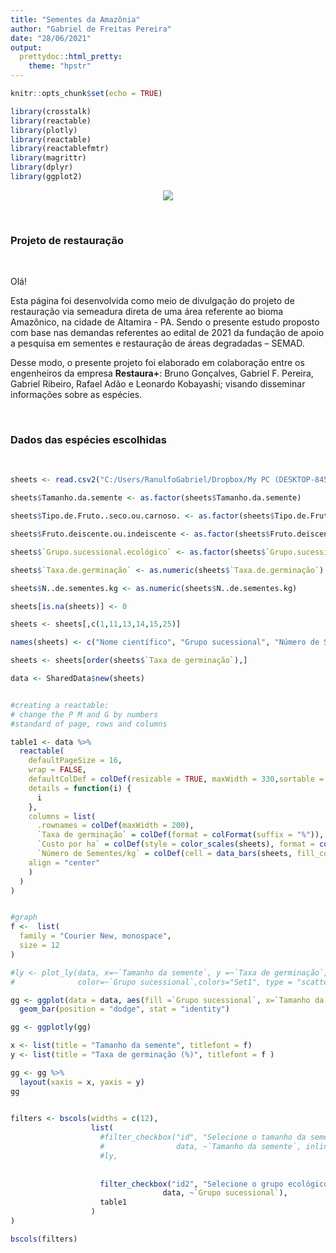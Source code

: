 ```yaml
---
title: "Sementes da Amazônia"
author: "Gabriel de Freitas Pereira"
date: "28/06/2021"
output: 
  prettydoc::html_pretty:
    theme: "hpstr"
---
```


```r
knitr::opts_chunk$set(echo = TRUE)

library(crosstalk)
library(reactable)
library(plotly)
library(reactable)
library(reactablefmtr)
library(magrittr)
library(dplyr)
library(ggplot2)

```

<center>

![](/Users/RanulfoGabriel/Dropbox/My PC (DESKTOP-845RU19)/Desktop/Restaura+.png)

</center>

\  
\  

### Projeto de restauração
  
\  
\  

Olá!
  
Esta página foi desenvolvida como meio de divulgação do projeto de restauração via semeadura direta de uma área referente ao bioma Amazônico, na cidade de Altamira - PA. Sendo o presente estudo proposto com base nas demandas referentes ao edital de 2021 da fundação de apoio a pesquisa em sementes e restauração de áreas degradadas – SEMAD.   

Desse modo, o presente projeto foi elaborado em colaboração entre os engenheiros da empresa **Restaura+**:
Bruno Gonçalves, Gabriel F. Pereira, Gabriel Ribeiro, Rafael Adão e Leonardo Kobayashi; visando disseminar informações sobre as espécies.


\  
\  
\  

### Dados das espécies escolhidas

\  
\  

```r
sheets <- read.csv2("C:/Users/RanulfoGabriel/Dropbox/My PC (DESKTOP-845RU19)/Desktop/planilha_sementes.csv", header = TRUE)

sheets$Tamanho.da.semente <- as.factor(sheets$Tamanho.da.semente)

sheets$Tipo.de.Fruto..seco.ou.carnoso. <- as.factor(sheets$Tipo.de.Fruto..seco.ou.carnoso.)

sheets$Fruto.deiscente.ou.indeiscente <- as.factor(sheets$Fruto.deiscente.ou.indeiscente)

sheets$`Grupo.sucessional.ecológico` <- as.factor(sheets$`Grupo.sucessional.ecológico`) 

sheets$`Taxa.de.germinação` <- as.numeric(sheets$`Taxa.de.germinação`)

sheets$N..de.sementes.kg <- as.numeric(sheets$N..de.sementes.kg)

sheets[is.na(sheets)] <- 0

sheets <- sheets[,c(1,11,13,14,15,25)]

names(sheets) <- c("Nome científico", "Grupo sucessional", "Número de Sementes/kg", "Tamanho da semente", "Taxa de germinação", "Custo por ha")

sheets <- sheets[order(sheets$`Taxa de germinação`),]

data <- SharedData$new(sheets)


#creating a reactable:
# change the P M and G by numbers
#standard of page, rows and columns

table1 <- data %>% 
  reactable(
    defaultPageSize = 16,
    wrap = FALSE,
    defaultColDef = colDef(resizable = TRUE, maxWidth = 330,sortable = TRUE),
    details = function(i) {
      i
    },
    columns = list(
      .rownames = colDef(maxWidth = 200),
      `Taxa de germinação` = colDef(format = colFormat(suffix = "%")), 
      `Custo por ha` = colDef(style = color_scales(sheets), format = colFormat(prefix = "R$")),
      `Número de Sementes/kg` = colDef(cell = data_bars(sheets, fill_color = RColorBrewer::brewer.pal(5, "YlOrRd")), 
    align = "center"
    )
  )
)


#graph 
f <-  list(
  family = "Courier New, monospace", 
  size = 12
)

#ly <- plot_ly(data, x=~`Tamanho da semente`, y =~`Taxa de germinação`,
#              color=~`Grupo sucessional`,colors="Set1", type = "scatter", mode= "markers") 

gg <- ggplot(data = data, aes(fill =`Grupo sucessional`, x=`Tamanho da semente`, y =`Taxa de germinação`)) +
  geom_bar(position = "dodge", stat = "identity")

gg <- ggplotly(gg)

x <- list(title = "Tamanho da semente", titlefont = f)
y <- list(title = "Taxa de germinação (%)", titlefont = f )

gg <- gg %>% 
  layout(xaxis = x, yaxis = y)
gg

    
filters <- bscols(widths = c(12),
                  list(
                    #filter_checkbox("id", "Selecione o tamanho da semente:",
                    #                data, ~`Tamanho da semente`, inline = TRUE),
                    #ly,
                    
                    
                    filter_checkbox("id2", "Selecione o grupo ecológico:",
                                  data, ~`Grupo sucessional`),
                    table1
                  )
) 

bscols(filters)


```

